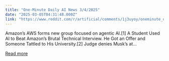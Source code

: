 ```yaml
---
title: "One-Minute Daily AI News 3/4/2025"
date: "2025-03-05T04:31:48.000Z"
link: "https://www.reddit.com/r/artificial/comments/1j3uyoy/oneminute_daily_ai_news_342025/"
---
```


Amazon’s AWS forms new group focused on agentic AI.[1]
 A Student Used AI to Beat Amazon’s Brutal Technical Interview. He Got an Offer and Someone Tattled to His University.[2]
 Judge denies Musk’s at...

[Read more](https://www.reddit.com/r/artificial/comments/1j3uyoy/oneminute_daily_ai_news_342025/)
